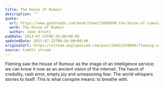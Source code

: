 ```yaml
---
title: The House of Rumour
description: ""
quote:
  url: https://www.goodreads.com/book/show/13608990-the-house-of-rumour
  work: The House of Rumour
  author: Jake Arnott
pubDate: 2013-07-25T08:50:00+00:00
updatedDate: 2013-07-25T08:50:00+00:00
originalUrl: https://stream.anglepoised.com/post/56412549894/fleming-saw-the-house-of-rumour-as-the-image-of-an
source: tumblr stream
---
```


Fleming saw the House of Rumour as the image of an intelligence service; we can know it now as an ancient vision of the internet. The haunt of credulity, rash error, empty joy and unreasoning fear. The world whispers stories to itself. This is what conspire means: to breathe with.

